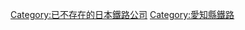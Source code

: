 {{Commonscat|Toukatai New Transit}}
{{catmore}}
{{DEFAULTSORT:Toukatai New Transit}}
[[Category:已不存在的日本鐵路公司|Category:已不存在的日本鐵路公司]]
[[Category:愛知縣鐵路|Category:愛知縣鐵路]]